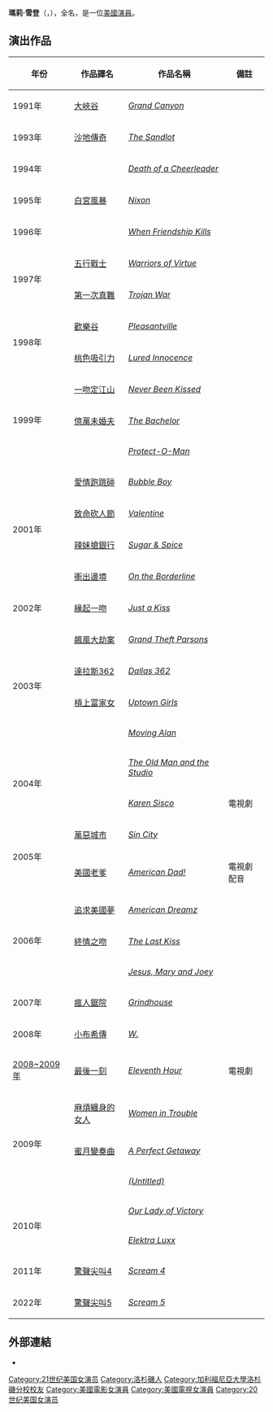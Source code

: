 {{noteTA
|G1=Movie}}
{{Infobox entertainer
| name = 瑪莉·雪登<br />Marley shelton
| type = 女演员
| image = Marley Shelton.jpg
| imagesize = 150px
| caption = 
| birthname = Marley Eve Shelton
| birthdate = {{birth date and age|1974|4|12}}
| location = [[美國|美國]][[加州|加州]][[洛杉磯|洛杉磯]]
}}
'''瑪莉·雪登'''（{{lang-en|Marley Shelton}}，{{bd|1974年|4月12日}}），全名{{lang|en|Marley Eve Shelton}}，是一位[[美國|美國]][[演員|演員]]。

== 演出作品 ==
{| class="wikitable"
|- bgcolor="#CCCCCC"
! 年份 !!  作品譯名 !! 作品名稱 !! 備註
|-
|rowspan="1"| 1991年 || [[大峽谷_(電影)|大峽谷]] || ''[[Grand_Canyon|Grand Canyon]]'' ||
|-
|rowspan="1"| 1993年 || [[沙地傳奇|沙地傳奇]] || ''[[The_Sandlot|The Sandlot]]'' || 
|-
|rowspan="1"| 1994年 ||  || ''[[Death_of_a_Cheerleader|Death of a Cheerleader]]'' || 
|-
|rowspan="1"| 1995年 || [[白宮風暴|白宮風暴]] || ''[[Nixon|Nixon]]'' || 
|-
|rowspan="1"| 1996年 ||  || ''[[When_Friendship_Kills|When Friendship Kills]]'' || 
|-
|rowspan="2"| 1997年 || [[五行戰士|五行戰士]]  || ''[[Warriors_of_Virtue|Warriors of Virtue]]'' || 
|-
| [[第一次真難|第一次真難]] || ''[[Trojan_War|Trojan War]]'' || 
|-
|rowspan="2"| 1998年 || [[歡樂谷_(電影)|歡樂谷]] || ''[[Pleasantville|Pleasantville]]'' || 
|-
| [[桃色吸引力|桃色吸引力]] || ''[[Lured_Innocence|Lured Innocence]]'' || 
|-
|rowspan="3"| 1999年 || [[一吻定江山|一吻定江山]] || ''[[Never_Been_Kissed|Never Been Kissed]]'' || 
|-
| [[億萬未婚夫|億萬未婚夫]] || ''[[The_Bachelor|The Bachelor]]'' || 
|-
|  || ''[[Protect-O-Man|Protect-O-Man]]'' || 
|-
|rowspan="4"| 2001年 || [[愛情跑跳碰|愛情跑跳碰]] || ''[[Bubble_Boy|Bubble Boy]]'' || 
|-
| [[致命砍人節|致命砍人節]] || ''[[Valentine|Valentine]]'' || 
|-
| [[辣妹搶銀行|辣妹搶銀行]] || ''[[Sugar_&_Spice|Sugar & Spice]]'' || 
|-
| [[衝出邊境|衝出邊境]] || ''[[On_the_Borderline|On the Borderline]]'' || 
|-
|rowspan="1"| 2002年 || [[緣起一吻|緣起一吻]] || ''[[Just_a_Kiss|Just a Kiss]]'' || 
|-
|rowspan="4"| 2003年 || [[飆風大劫案|飆風大劫案]] || ''[[Grand_Theft_Parsons|Grand Theft Parsons]]'' || 
|-
| [[達拉斯362|達拉斯362]] || ''[[Dallas_362|Dallas 362]]'' || 
|-
| [[槓上富家女|槓上富家女]] || ''[[Uptown_Girls|Uptown Girls]]'' || 
|-
|  || ''[[Moving_Alan|Moving Alan]]'' || 
|-
|rowspan="2"| 2004年 ||  || ''[[The_Old_Man_and_the_Studio|The Old Man and the Studio]]'' || 
|-
|  || ''[[Karen_Sisco|Karen Sisco]]'' ||電視劇
|-
|rowspan="2"| 2005年 || [[萬惡城市|萬惡城市]] || ''[[Sin_City|Sin City]]'' || 
|-
|[[美國老爹|美國老爹]] || ''[[American_Dad!|American Dad!]]'' || 電視劇配音
|-
|rowspan="3"| 2006年 || [[追求美國夢|追求美國夢]] || ''[[American_Dreamz|American Dreamz]]'' ||
|-
| [[終情之吻|終情之吻]] || ''[[The_Last_Kiss|The Last Kiss]]'' ||
|-
|  || ''[[Jesus,_Mary_and_Joey|Jesus, Mary and Joey]]'' || 
|-
|rowspan="1"| 2007年 ||  [[瘋人鋸院|瘋人鋸院]]|| ''[[Grindhouse|Grindhouse]]'' ||
|-
|rowspan="1"| 2008年 || [[小布希傳|小布希傳]] || ''[[W.|W.]]'' ||
|-
|rowspan="1"|[[2008~2009年|2008~2009年]] || [[最後一刻|最後一刻]] || ''[[Eleventh_Hour|Eleventh Hour]]'' || 電視劇
|-
|rowspan="3"| 2009年 || [[麻煩纏身的女人|麻煩纏身的女人]] || ''[[Women_in_Trouble|Women in Trouble]]'' || 
|-
| [[蜜月變奏曲|蜜月變奏曲]] || ''[[A_Perfect_Getaway|A Perfect Getaway]]'' || 
|-
|  || ''[[(Untitled)|(Untitled)]]'' || 
|-
|rowspan="2"| 2010年 ||  ||''[[Our_Lady_of_Victory|Our Lady of Victory]]'' || 
|-
|  || ''[[Elektra_Luxx|Elektra Luxx]]'' || 
|-
|rowspan="1"| 2011年 || [[驚聲尖叫4|驚聲尖叫4]] || ''[[Scream_4|Scream 4]]'' || 
|-
|rowspan="1"| 2022年 || [[驚聲尖叫5|驚聲尖叫5]] || ''[[Scream_5|Scream 5]]'' || 
|}

== 外部連結 ==
{{Commonscat|Marley Shelton}}
*{{imdb name|id=0005420|name=Marley Shelton}}

{{Authority control}}
{{DEFAULTSORT:marley shelton}}
[[Category:21世纪美国女演员|Category:21世纪美国女演员]]
[[Category:洛杉磯人|Category:洛杉磯人]]
[[Category:加利福尼亞大學洛杉磯分校校友|Category:加利福尼亞大學洛杉磯分校校友]]
[[Category:美國電影女演員|Category:美國電影女演員]]
[[Category:美國電視女演員|Category:美國電視女演員]]
[[Category:20世纪美国女演员|Category:20世纪美国女演员]]